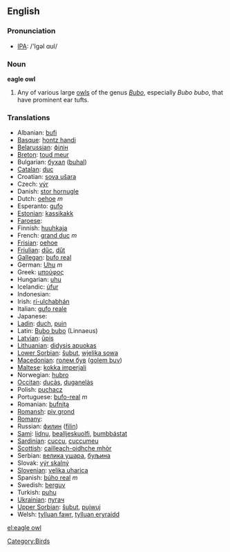 {{wikipedia}}
==English==

===Pronunciation===
*[[w:IPA|IPA]]: /'Igəl ɑʊl/

===Noun===
'''eagle owl'''

# Any of various large [[owl]]s of the genus ''[[Bubo]]'', especially ''Bubo bubo'', that have prominent ear tufts.


===Translations===

*Albanian: [[bufi]]
*[[Basque]]: [[hontz handi]]
*[[Belarussian]]: [[філін]]
*[[Breton]]: [[toud meur]]
*Bulgarian: [[бухал]] ([[buhal]])
*[[Catalan]]: [[duc]]
*Croatian: [[sova ušara]]
*Czech: [[výr]]
*Danish: [[stor hornugle]]
*Dutch: [[oehoe]] ''m''
*Esperanto: [[gufo]]
*[[Estonian]]: [[kassikakk]]
*[[Faroese]]: [[]]
*Finnish: [[huuhkaja]]
*French: [[grand duc]] ''m''
*[[Frisian]]: [[oehoe]]
*[[Friulian]]: [[dűc]], [[dűt]]
*[[Gallegan]]: [[bufo real]]
*German: [[Uhu]] ''m''
*Greek: [[μπούφος]] '' ''
*Hungarian: [[uhu]]
*Icelandic: [[úfur]]
*Indonesian: [[]]
*Irish: [[rí-ulchabhán]]
*Italian: [[gufo reale]] '' ''
*Japanese: [[]]
*[[Ladin]]: [[duch]], [[puin]]
*Latin: [[Bubo bubo]] (Linnaeus)
*[[Latvian]]: [[ūpis]]
*[[Lithuanian]]: [[didysis apuokas]]
*[[Lower Sorbian]]: [[šubut]], [[wjelika sowa]]
*[[Macedonian]]: [[голем був]] ([[golem buv]])
*[[Maltese]]: [[kokka imperjali]]
*Norwegian: [[hubro]]
*[[Occitan]]: [[ducàs]], [[duganelàs]]
*Polish: [[puchacz]] '' ''
*Portuguese: [[bufo-real]] ''m''
*Romanian: [[bufniţa]]
*[[Romansh]]: [[piv grond]]
*[[Romany]]: [[]]
*Russian: [[филин]] ([[filin]]) '' ''
*[[Sami]]: [[lidnu]], [[bealljeskuolfi]], [[bumbbástat]]
*[[Sardinian]]: [[cuccu]], [[cuccumeu]]
*[[Scottish]]: [[cailleach-oidhche mhòr]]
*Serbian: [[велика ушара]], [[буљина]]
*Slovak: [[výr skalný]]
*[[Slovenian]]: [[velika uharica]]
*Spanish: [[búho real]] ''m''
*Swedish: [[berguv]]
*Turkish: [[puhu]]
*[[Ukrainian]]: [[пугач]]
*[[Upper Sorbian]]: [[šubut]], [[pujwuj]]
*Welsh: [[tylluan fawr]], [[tylluan eryraidd]]

[[Category:Birds]]

[[el:eagle owl]]